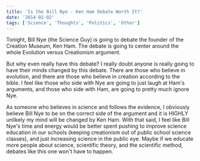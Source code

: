 ```yaml
---
title: 'Is the Bill Nye - Ken Ham Debate Worth It?'
date: '2014-02-02'
tags: ['Science', 'Thoughts', 'Politics', 'Other']
---
```


Tonight, Bill Nye (the Science Guy) is going to debate the founder of the Creation Museum, Ken Ham. The debate is going to center around the whole Evolution versus Creationism argument.

But why even really have this debate? I really doubt anyone is really going to have their minds changed by this debate. There are those who believe in evolution, and there are those who believe in creation according to the bible. I feel like those who side with Nye are going to just laugh at Ham's arguments, and those who side with Ham, are going to pretty much ignore Nye.

As someone who believes in science and follows the evidence, I obviously believe Bill Nye to be on the correct side of the argument and it is HIGHLY unlikely my mind will be changed by Ken Ham. With that said, I feel like Bill Nye's time and energy would be better spent pushing to improve science education in our schools (keeping creationism out of public school science classes), and just increasing science in the public eye. Maybe if we educate more people about science, scientific theory, and the scientific method, debates like this one won't have to happen.
